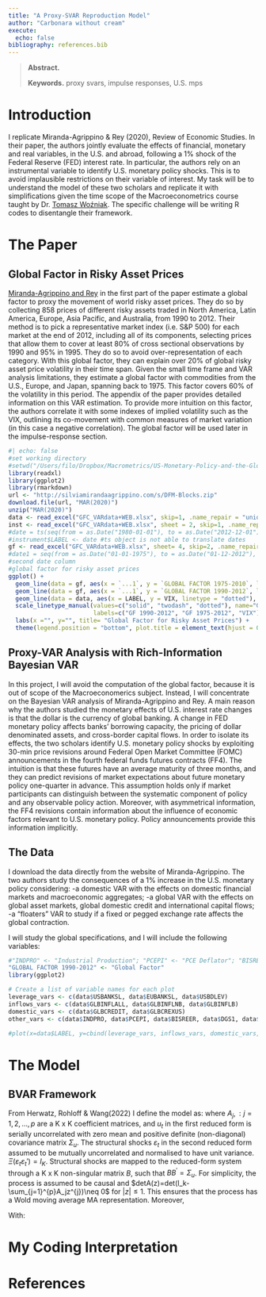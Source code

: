 ```yaml
---
title: "A Proxy-SVAR Reproduction Model"
author: "Carbonara without cream"
execute:
  echo: false
bibliography: references.bib
---
```


> **Abstract.** 
>
> **Keywords.** proxy svars, impulse responses, U.S. mps

# Introduction

I replicate Miranda-Agrippino & Rey (2020), Review of Economic Studies. In their paper, the authors jointly evaluate the effects of financial, monetary and real variables, in the U.S. and abroad, following a 1% shock of the Federal Reserve (FED) interest rate. In particular, the authors rely on an instrumental variable to identify U.S. monetary policy shocks. This is to avoid implausible restrictions on their variable of interest. 
My task will be to understand the model of these two scholars and replicate it with simplifications given the time scope of the Macroeconometrics course taught by Dr. [Tomasz Woźniak](https://findanexpert.unimelb.edu.au/profile/426516-tomasz-wozniak). The specific challenge will be writing R codes to disentangle their framework.

# The Paper

## Global Factor in Risky Asset Prices

[Miranda-Agrippino and Rey](http://helenerey.eu/Content/_Documents/MirandaAgrippinoRey_REStud_Final.pdf) in the first part of the paper estimate a global factor to proxy the movement of world risky asset prices. They do so by collecting 858 prices of different risky assets traded in North America, Latin America, Europe, Asia Pacific, and Australia, from 1990 to 2012. Their method is to pick a representative market index (i.e. S&P 500) for each market at the end of 2012, including all of its components, selecting prices that allow them to cover at least 80% of cross sectional observations by 1990 and 95% in 1995. They do so to avoid over-representation of each category. With this global factor, they can explain over 20% of global risky asset price volatility in their time span. Given the small time frame and VAR analysis limitations, they estimate a global factor with commodities from the U.S., Europe, and Japan, spanning back to 1975. This factor covers 60% of the volatility in this period.  The appendix of the paper provides detailed information on this VAR estimation. To provide more intuition on this factor, the authors correlate it with some indexes of implied volatility such as the VIX, outlining its co-movement with common measures of market variation (in this case a negative correlation). The global factor will be used later in the impulse-response section.

```r
#| echo: false
#set working directory 
#setwd("/Users/filo/Dropbox/Macrometrics/US-Monetary-Policy-and-the-Global-Financial-Cycle-Replication")
library(readxl)
library(ggplot2)
library(rmarkdown)
url <- "http://silviamirandaagrippino.com/s/DFM-Blocks.zip"
download.file(url, "MAR(2020)")
unzip("MAR(2020)")
data <- read_excel("GFC_VARdata+WEB.xlsx", skip=1, .name_repair = "unique_quiet")
inst <- read_excel("GFC_VARdata+WEB.xlsx", sheet = 2, skip=1, .name_repair = "unique_quiet")
#date = ts(seq(from = as.Date("1980-01-01"), to = as.Date("2012-12-01"), by = 'month'))
#instrument$LABEL <- date #ts object is not able to translate dates
gf <- read_excel("GFC_VARdata+WEB.xlsx", sheet= 4, skip=2, .name_repair = "unique_quiet", na = "blank")
#date1 = seq(from = as.Date("01-01-1975"), to = as.Date("01-12-2012"), by = 'month')
#second date column
#global factor for risky asset prices
ggplot() + 
  geom_line(data = gf, aes(x = `...1`, y = `GLOBAL FACTOR 1975-2010`, linetype = "solid"), color ="blue", na.rm = TRUE) + 
  geom_line(data = gf, aes(x = `...1`, y = `GLOBAL FACTOR 1990-2012`, linetype = "twodash"), color="blue4", na.rm = TRUE) +
  geom_line(data = data, aes(x = LABEL, y = VIX, linetype = "dotted"), color="black", na.rm = TRUE) +
  scale_linetype_manual(values=c("solid", "twodash", "dotted"), name="Global Factors", 
                        labels=c("GF 1990-2012", "GF 1975-2012", "VIX")) +
  labs(x ="", y="", title= "Global Factor for Risky Asset Prices") +
  theme(legend.position = "bottom", plot.title = element_text(hjust = 0.5))
```

## Proxy-VAR Analysis with Rich-Information Bayesian VAR
In this project, I will avoid the computation of the global factor, because it is out of scope of the Macroeconomerics subject. Instead, I will concentrate on the Bayesian VAR analysis of Miranda-Agrippino and Rey.
A main reason why the authors studied the monetary effects of U.S. interest rate changes is that the dollar is the currency of global banking. A change in FED monetary policy affects banks' borrowing capacity, the pricing of dollar denominated assets, and cross-border capital flows.
In order to isolate its effects, the two scholars identify U.S. monetary policy shocks by exploiting 30-min price revisions around Federal Open Market Committee (FOMC) announcements in the fourth federal funds futures contracts (FF4). The intuition is that these futures have an average maturity of three months, and they can predict revisions of market expectations about future monetary policy one-quarter in advance. This assumption holds only if market participants can distinguish between the systematic component of policy and any observable policy action. Moreover, with asymmetrical information, the FF4 revisions contain information about the influence of economic factors relevant to U.S. monetary policy. Policy announcements provide this information implicitly.

## The Data
I download the data directly from the website of Miranda-Agrippino. The two authors study the consequences of a 1% increase in the U.S. monetary policy considering:
-a domestic VAR with the effects on domestic financial markets and macroeconomic aggregates;
-a global VAR with the effects on global asset markets, global domestic credit and international capital flows;
-a "floaters" VAR to study if a fixed or pegged exchange rate affects the global contraction.

I will study the global specifications, and I will include the following variables:
```r
#"INDPRO" <- "Industrial Production"; "PCEPI" <- "PCE Deflator"; "BISREER" <- "BIS Real EER";  "DGS1" <- "1Y Treasury Rate"; "GLOBALRA" <- "Global Risk Aversion"; "EUBDLEV" <- "Leverage EU Global Banks"; "USBANKSL" <- "Leverage US Banks"; "EUBANKSL" <- "Leverage EU Banks"; "GLBINFLALL" <- "Global Inflows All Sectors"; "GLBINFLB" <- "Global Inflows to Banks"; "GLBINFNB" <- "Global Inflows to Non-Banks"; "GLBCREDIT" <- "Global Domestic Credit"; "GLBCREXUS" <- "Global Domestic Credit Ex US"; "GREA" <- "Global Real Economic Activity"; "GREAEXUS" <- "Global Real Economic Activity Ex US"; "NONREVSL" <- "US Total Non-revolving Credit"; 
"GLOBAL FACTOR 1990-2012" <- "Global Factor"
library(ggplot2)

# Create a list of variable names for each plot
leverage_vars <- c(data$USBANKSL, data$EUBANKSL, data$USBDLEV)
inflows_vars <- c(data$GLBINFLALL, data$GLBINFLNB, data$GLBINFLB)
domestic_vars <- c(data$GLBCREDIT, data$GLBCREXUS)
other_vars <- c(data$INDPRO, data$PCEPI, data$BISREER, data$DGS1, data$GLOBALRA, data$EUBDLEV, data$GREA, data$GREAEXUS, data$NONREVSL)

#plot(x=data$LABEL, y=cbind(leverage_vars, inflows_vars, domestic_vars, other_vars))
```

# The Model

## BVAR Framework
From Herwatz, Rohloff & Wang(2022) I define the model as:
\begin{gather} \label{eq:solve}
y_t=\gamma+A_1y_{t-1}+\dots+A_py_{t-p}+u_t \\
y_t=\gamma+A_1y_{t-1}+\dots+A_py_{t-p}+B\varepsilon_t,&\:\:\:\:\: t=1,\dots,T \end{gather}
where $A_j, : j=1,2,\dots,p$ are a K x K coefficient matrices, and $u_t$ in the first reduced form is serially uncorrelated with zero mean and positive definite (non-diagonal) covariance matrix $\Sigma_u.$
The structural shocks $\varepsilon_t$ in the second reduced form assumed to be mutually uncorrelated and normalised to have unit variance. $\Xi\left(\varepsilon_t \varepsilon_t' \right)=I_K$. Structural shocks are mapped to the reduced-form system through a K x K non-singular matrix $B$, such that $BB^{'}=\Sigma_u$. For simplicity, the process is assumed to be causal and $detA(z)=det(I_k-\sum_{j=1}^{p}A_jz^{j})\neq 0$ for $\left| z \right|\le 1$. This ensures that the process has a Wold moving average MA representation. Moreover,

\begin{align*}
y_t=\mu+\sum_{i=0}^{\infty}\Phi_iu_{t-i}=\mu+\sum_{i=0}^{\infty}\Phi_iB\varepsilon_{t-i}=
\mu+\sum_{i=0}^{\infty}\Theta_i\varepsilon_{t-i}.
\end{align*}

With:
\begin{gather}
\mu=A(1)^{-1}\nu, ::: \Phi_0=I_K, \ \Phi_i=\sum_{j=1}^{i}A_j\Phi_{i-j}, ::: A_j=0 :for: j>p
\end{gather}

# My Coding Interpretation

# References







